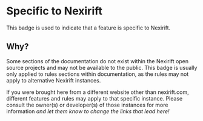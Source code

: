 
# Specific to Nexirift

This badge is used to indicate that a feature is specific to Nexirift.

<BadgeWrapper selected="Specific to Nexirift" link={false} as="span" />

## Why?

Some sections of the documentation do not exist within the Nexirift open source projects and may not be available to the public. This badge is usually only applied to rules sections within documentation, as the rules may not apply to alternative Nexirift instances.

If you were brought here from a different website other than nexirift.com, different features and rules may apply to that specific instance. Please consult the owner(s) or developer(s) of those instances for more information _and let them know to change the links that lead here!_
